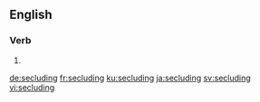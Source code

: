
==English==

===Verb===
{{head|en|present participle}}

# {{present participle of|seclude|lang=en}}

[[de:secluding]]
[[fr:secluding]]
[[ku:secluding]]
[[ja:secluding]]
[[sv:secluding]]
[[vi:secluding]]